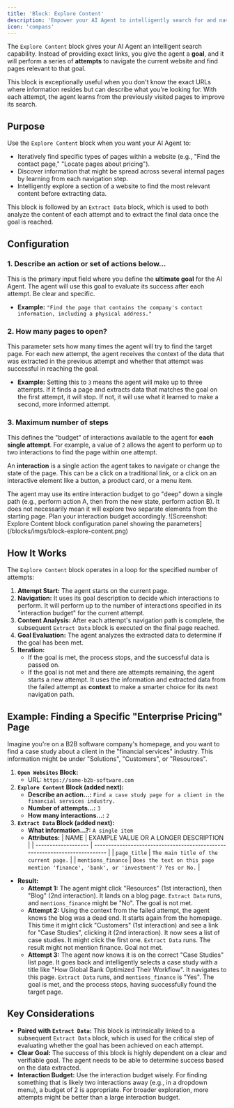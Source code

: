 ```yaml
---
title: 'Block: Explore Content'
description: 'Empower your AI Agent to intelligently search for and navigate to target pages within a site through iterative attempts.'
icon: 'compass'
---
```


The `Explore Content` block gives your AI Agent an intelligent search capability. Instead of providing exact links, you give the agent a **goal**, and it will perform a series of **attempts** to navigate the current website and find pages relevant to that goal.

This block is exceptionally useful when you don't know the exact URLs where information resides but can describe what you're looking for. With each attempt, the agent learns from the previously visited pages to improve its search.

## Purpose

Use the `Explore Content` block when you want your AI Agent to:

* Iteratively find specific types of pages within a website (e.g., "Find the contact page," "Locate pages about pricing").
* Discover information that might be spread across several internal pages by learning from each navigation step.
* Intelligently explore a section of a website to find the most relevant content before extracting data.

This block is followed by an `Extract Data` block, which is used to both analyze the content of each attempt and to extract the final data once the goal is reached.

## Configuration

### 1. Describe an action or set of actions below...

This is the primary input field where you define the **ultimate goal** for the AI Agent. The agent will use this goal to evaluate its success after each attempt. Be clear and specific.
* **Example:** `"Find the page that contains the company's contact information, including a physical address."`

### 2. How many pages to open?

This parameter sets how many times the agent will try to find the target page. For each new attempt, the agent receives the context of the data that was extracted in the previous attempt and whether that attempt was successful in reaching the goal.
* **Example:** Setting this to `3` means the agent will make up to three attempts. If it finds a page and extracts data that matches the goal on the first attempt, it will stop. If not, it will use what it learned to make a second, more informed attempt.

### 3. Maximum number of steps

This defines the "budget" of interactions available to the agent for **each single attempt**. For example, a value of `2` allows the agent to perform up to two interactions to find the page within one attempt.

An **interaction** is a single action the agent takes to navigate or change the state of the page. This can be a click on a traditional link, or a click on an interactive element like a button, a product card, or a menu item.

<Warning>
The agent may use its entire interaction budget to go "deep" down a single path (e.g., perform action A, then from the new state, perform action B). It does not necessarily mean it will explore two separate elements from the starting page. Plan your interaction budget accordingly.
</Warning>


<Frame caption="Screenshot: Explore Content block configuration panel showing the parameters">
  ![Screenshot: Explore Content block configuration panel showing the parameters](/blocks/imgs/block-explore-content.png)
</Frame>

## How It Works

The `Explore Content` block operates in a loop for the specified number of attempts:

1.  **Attempt Start:** The agent starts on the current page.
2.  **Navigation:** It uses its goal description to decide which interactions to perform. It will perform up to the number of interactions specified in its "interaction budget" for the current attempt.
3.  **Content Analysis:** After each attempt's navigation path is complete, the subsequent `Extract Data` block is executed on the final page reached.
4.  **Goal Evaluation:** The agent analyzes the extracted data to determine if the goal has been met.
5.  **Iteration:**
    * If the goal is met, the process stops, and the successful data is passed on.
    * If the goal is not met and there are attempts remaining, the agent starts a new attempt. It uses the information and extracted data from the failed attempt as **context** to make a smarter choice for its next navigation path.

## Example: Finding a Specific "Enterprise Pricing" Page

Imagine you're on a B2B software company's homepage, and you want to find a case study about a client in the "financial services" industry. This information might be under "Solutions", "Customers", or "Resources".

1.  **`Open Websites` Block:**
    * URL: `https://some-b2b-software.com`
2.  **`Explore Content` Block (added next):**
    * **Describe an action...:** `Find a case study page for a client in the financial services industry.`
    * **Number of attempts...:** `3`
    * **How many interactions...:** `2`
3.  **`Extract Data` Block (added next):**
    * **What information...?:** `A single item`
    * **Attributes:**
        | NAME                | EXAMPLE VALUE OR A LONGER DESCRIPTION                                       |
        | ------------------- | --------------------------------------------------------------------------- |
        | `page_title`        | `The main title of the current page.`                                       |
        | `mentions_finance`  | `Does the text on this page mention 'finance', 'bank', or 'investment'? Yes or No.` |

* **Result:**
    * **Attempt 1:** The agent might click "Resources" (1st interaction), then "Blog" (2nd interaction). It lands on a blog page. `Extract Data` runs, and `mentions_finance` might be "No". The goal is not met.
    * **Attempt 2:** Using the context from the failed attempt, the agent knows the blog was a dead end. It starts again from the homepage. This time it might click "Customers" (1st interaction) and see a link for "Case Studies", clicking it (2nd interaction). It now sees a list of case studies. It might click the first one. `Extract Data` runs. The result might not mention finance. Goal not met.
    * **Attempt 3:** The agent now knows it is on the correct "Case Studies" list page. It goes back and intelligently selects a case study with a title like "How Global Bank Optimized Their Workflow". It navigates to this page. `Extract Data` runs, and `mentions_finance` is "Yes". The goal is met, and the process stops, having successfully found the target page.

## Key Considerations

* **Paired with `Extract Data`:** This block is intrinsically linked to a subsequent `Extract Data` block, which is used for the critical step of evaluating whether the goal has been achieved on each attempt.
* **Clear Goal:** The success of this block is highly dependent on a clear and verifiable goal. The agent needs to be able to determine success based on the data extracted.
* **Interaction Budget:** Use the interaction budget wisely. For finding something that is likely two interactions away (e.g., in a dropdown menu), a budget of 2 is appropriate. For broader exploration, more attempts might be better than a large interaction budget.